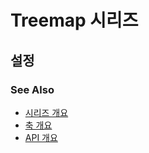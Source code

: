 # Treemap 시리즈

## 설정

### See Also

- [시리즈 개요](/guide/series)
- [축 개요](/guide/axes)
- [API 개요](/docs)